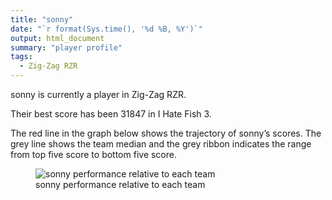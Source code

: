 ```yaml
---
title: "sonny"
date: "`r format(Sys.time(), '%d %B, %Y')`"
output: html_document
summary: "player profile"
tags:
  - Zig-Zag RZR
---
```


sonny is currently a player in Zig-Zag RZR.

Their best score has been 31847 in I Hate Fish 3.

The red line in the graph below shows the trajectory of sonny's scores. The grey line shows the team median and the grey ribbon indicates the range from top five score to bottom five score.

![sonny performance relative to each team](sonny.jpg)
